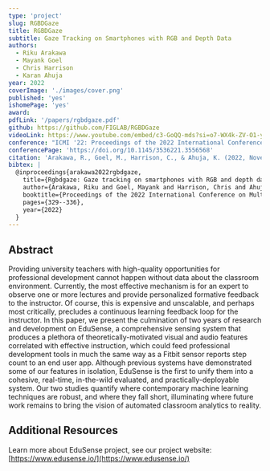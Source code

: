 ```yaml
---
type: 'project'
slug: RGBDGaze
title: RGBDGaze
subtitle: Gaze Tracking on Smartphones with RGB and Depth Data
authors:
  - Riku Arakawa
  - Mayank Goel
  - Chris Harrison
  - Karan Ahuja
year: 2022
coverImage: './images/cover.png'
published: 'yes'
ishomePage: 'yes'
award:
pdfLink: '/papers/rgbdgaze.pdf'
github: https://github.com/FIGLAB/RGBDGaze
videoLink: https://www.youtube.com/embed/c3-GoQQ-mds?si=o7-WX4k-ZV-O1-yE
conference: "ICMI '22: Proceedings of the 2022 International Conference on Multimodal Interaction"
conferencePage: 'https://doi.org/10.1145/3536221.3556568'
citation: 'Arakawa, R., Goel, M., Harrison, C., & Ahuja, K. (2022, November). Rgbdgaze: Gaze tracking on smartphones with RGB and depth data. In Proceedings of the 2022 International Conference on Multimodal Interaction (pp. 329-336).'
bibtex: |
  @inproceedings{arakawa2022rgbdgaze,
    title={Rgbdgaze: Gaze tracking on smartphones with RGB and depth data},
    author={Arakawa, Riku and Goel, Mayank and Harrison, Chris and Ahuja, Karan},
    booktitle={Proceedings of the 2022 International Conference on Multimodal Interaction},
    pages={329--336},
    year={2022}
  }
---
```


## Abstract

Providing university teachers with high-quality opportunities for professional development cannot happen without data about the classroom environment. Currently, the most effective mechanism is for an expert to observe one or more lectures and provide personalized formative feedback to the instructor. Of course, this is expensive and unscalable, and perhaps most critically, precludes a continuous learning feedback loop for the instructor. In this paper, we present the culmination of two years of research and development on EduSense, a comprehensive sensing system that produces a plethora of theoretically-motivated visual and audio features correlated with effective instruction, which could feed professional development tools in much the same way as a Fitbit sensor reports step count to an end user app. Although previous systems have demonstrated some of our features in isolation, EduSense is the first to unify them into a cohesive, real-time, in-the-wild evaluated, and practically-deployable system. Our two studies quantify where contemporary machine learning techniques are robust, and where they fall short, illuminating where future work remains to bring the vision of automated classroom analytics to reality.

## Additional Resources

Learn more about EduSense project, see our project website: [https://www.edusense.io/](https://www.edusense.io/)
